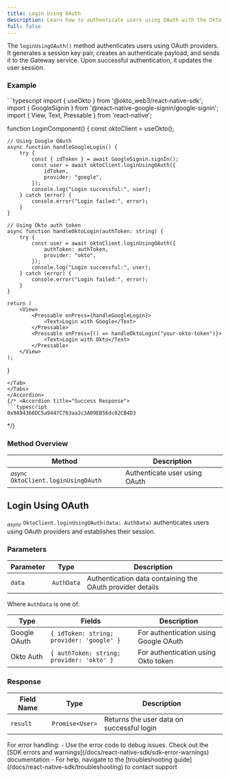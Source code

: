 ```yaml
---
title: Login Using OAuth
description: Learn how to authenticate users using OAuth with the Okto SDK.
full: false
---
```



The `loginUsingOAuth()` method authenticates users using OAuth providers. It generates a session key pair, creates an authenticate payload, and sends it to the Gateway service. Upon successful authentication, it updates the user session.

### Example

<Accordions defaultValue="Usage">
<Accordion title="Usage">
<Tabs items={['TypeScript']}>
<Tab value="TypeScript">
```typescript
import { useOkto } from '@okto_web3/react-native-sdk';
import { GoogleSignin } from '@react-native-google-signin/google-signin';
import { View, Text, Pressable } from 'react-native';

function LoginComponent() {
    const oktoClient = useOkto();

    // Using Google OAuth
    async function handleGoogleLogin() {
        try {
            const { idToken } = await GoogleSignin.signIn();
            const user = await oktoClient.loginUsingOAuth({
                idToken,
                provider: "google",
            });
            console.log("Login successful:", user);
        } catch (error) {
            console.error("Login failed:", error);
        }
    }

    // Using Okto auth token
    async function handleOktoLogin(authToken: string) {
        try {
            const user = await oktoClient.loginUsingOAuth({
                authToken: authToken,
                provider: "okto",
            });
            console.log("Login successful:", user);
        } catch (error) {
            console.error("Login failed:", error);
        }
    }

    return (
        <View>
            <Pressable onPress={handleGoogleLogin}>
                <Text>Login with Google</Text>
            </Pressable>
            <Pressable onPress={() => handleOktoLogin("your-okto-token")}>
                <Text>Login with Okto</Text>
            </Pressable>
        </View>
    );
}
```
</Tab>
</Tabs>
</Accordion>
{/* <Accordion title="Success Response">
```typescript
0x9A94366DC5a9447C763aa2c3A09EB56dc82CB4D3
```
</Accordion> */}
</Accordions>

### Method Overview

| Method | Description |
|---------|-------------|
| <sub><i>async</i></sub> `OktoClient.loginUsingOAuth` | Authenticate user using OAuth |

<div className="method-box">

## Login Using OAuth

<sub><i>async</i></sub> `OktoClient.loginUsingOAuth(data: AuthData)` authenticates users using OAuth providers and establishes their session.

### Parameters

| Parameter | Type | Description |
|-----------|------|-------------|
| `data` | `AuthData` | Authentication data containing the OAuth provider details |

Where `AuthData` is one of:

| Type | Fields | Description |
|------|--------|-------------|
| Google OAuth | `{ idToken: string; provider: 'google' }` | For authentication using Google OAuth |
| Okto Auth | `{ authToken: string; provider: 'okto' }` | For authentication using Okto token |

### Response

<Callout title="Success Response">

| Field Name | Type | Description |
|------------|------|-------------|
| `result` | `Promise<User>` | Returns the user data on successful login |

</Callout>

</div>

<Callout title="Note" type="info">
For error handling:
- Use the error code to debug issues. Check out the [SDK errors and warnings](/docs/react-native-sdk/sdk-error-warnings) documentation
- For help, navigate to the [troubleshooting guide](/docs/react-native-sdk/troubleshooting) to contact support
</Callout>